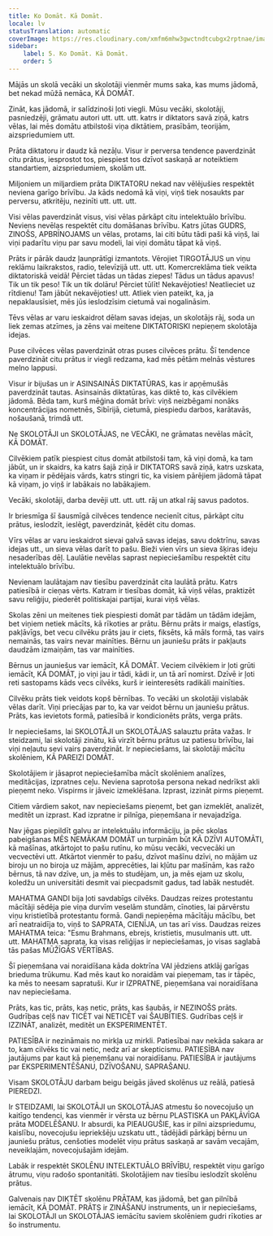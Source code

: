 ```yaml
---
title: Ko Domāt. Kā Domāt.
locale: lv
statusTranslation: automatic
coverImage: https://res.cloudinary.com/xmfm6mhw3gwctndtcubgx2rptnae/image/upload/v1740337243/small_cover_educacion_fundamental_a051170f1c.webp
sidebar:
    label: 5. Ko Domāt. Kā Domāt.
    order: 5
---
```

Mājās un skolā vecāki un skolotāji vienmēr mums saka, kas mums jādomā, bet nekad mūžā nemāca, KĀ DOMĀT.

Zināt, kas jādomā, ir salīdzinoši ļoti viegli. Mūsu vecāki, skolotāji, pasniedzēji, grāmatu autori utt. utt. utt. katrs ir diktators savā ziņā, katrs vēlas, lai mēs domātu atbilstoši viņa diktātiem, prasībām, teorijām, aizspriedumiem utt.

Prāta diktatoru ir daudz kā nezāļu. Visur ir perversa tendence paverdzināt citu prātus, iesprostot tos, piespiest tos dzīvot saskaņā ar noteiktiem standartiem, aizspriedumiem, skolām utt.

Miljoniem un miljardiem prāta DIKTATORU nekad nav vēlējušies respektēt neviena garīgo brīvību. Ja kāds nedomā kā viņi, viņš tiek nosaukts par perversu, atkritēju, nezinīti utt. utt. utt.

Visi vēlas paverdzināt visus, visi vēlas pārkāpt citu intelektuālo brīvību. Neviens nevēlas respektēt citu domāšanas brīvību. Katrs jūtas GUDRS, ZINOŠS, APBRĪNOJAMS un vēlas, protams, lai citi būtu tādi paši kā viņš, lai viņi padarītu viņu par savu modeli, lai viņi domātu tāpat kā viņš.

Prāts ir pārāk daudz ļaunprātīgi izmantots. Vērojiet TIRGOTĀJUS un viņu reklāmu laikrakstos, radio, televīzijā utt. utt. utt. Komercreklāma tiek veikta diktatoriskā veidā! Pērciet tādas un tādas ziepes! Tādus un tādus apavus! Tik un tik peso! Tik un tik dolāru! Pērciet tūlīt! Nekavējoties! Neatlieciet uz rītdienu! Tam jābūt nekavējoties! utt. Atliek vien pateikt, ka, ja nepaklausīsiet, mēs jūs ieslodzīsim cietumā vai nogalināsim.

Tēvs vēlas ar varu ieskaidrot dēlam savas idejas, un skolotājs rāj, soda un liek zemas atzīmes, ja zēns vai meitene DIKTATORISKI nepieņem skolotāja idejas.

Puse cilvēces vēlas paverdzināt otras puses cilvēces prātu. Šī tendence paverdzināt citu prātus ir viegli redzama, kad mēs pētām melnās vēstures melno lappusi.

Visur ir bijušas un ir ASINSAINĀS DIKTATŪRAS, kas ir apņēmušās paverdzināt tautas. Asinsainās diktatūras, kas diktē to, kas cilvēkiem jādomā. Bēda tam, kurš mēģina domāt brīvi: viņš neizbēgami nonāks koncentrācijas nometnēs, Sibīrijā, cietumā, piespiedu darbos, karātavās, nošaušanā, trimdā utt.

Ne SKOLOTĀJI un SKOLOTĀJAS, ne VECĀKI, ne grāmatas nevēlas mācīt, KĀ DOMĀT.

Cilvēkiem patīk piespiest citus domāt atbilstoši tam, kā viņi domā, ka tam jābūt, un ir skaidrs, ka katrs šajā ziņā ir DIKTATORS savā ziņā, katrs uzskata, ka viņam ir pēdējais vārds, katrs stingri tic, ka visiem pārējiem jādomā tāpat kā viņam, jo viņš ir labākais no labākajiem.

Vecāki, skolotāji, darba devēji utt. utt. utt. rāj un atkal rāj savus padotos.

Ir briesmīga šī šausmīgā cilvēces tendence necienīt citus, pārkāpt citu prātus, ieslodzīt, ieslēgt, paverdzināt, ķēdēt citu domas.

Vīrs vēlas ar varu ieskaidrot sievai galvā savas idejas, savu doktrīnu, savas idejas utt., un sieva vēlas darīt to pašu. Bieži vien vīrs un sieva šķiras ideju nesaderības dēļ. Laulātie nevēlas saprast nepieciešamību respektēt citu intelektuālo brīvību.

Nevienam laulātajam nav tiesību paverdzināt cita laulātā prātu. Katrs patiesībā ir cieņas vērts. Katram ir tiesības domāt, kā viņš vēlas, praktizēt savu reliģiju, piederēt politiskajai partijai, kurai viņš vēlas.

Skolas zēni un meitenes tiek piespiesti domāt par tādām un tādām idejām, bet viņiem netiek mācīts, kā rīkoties ar prātu. Bērnu prāts ir maigs, elastīgs, pakļāvīgs, bet vecu cilvēku prāts jau ir ciets, fiksēts, kā māls formā, tas vairs nemainās, tas vairs nevar mainīties. Bērnu un jauniešu prāts ir pakļauts daudzām izmaiņām, tas var mainīties.

Bērnus un jauniešus var iemācīt, KĀ DOMĀT. Veciem cilvēkiem ir ļoti grūti iemācīt, KĀ DOMĀT, jo viņi jau ir tādi, kādi ir, un tā arī nomirst. Dzīvē ir ļoti reti sastopams kāds vecs cilvēks, kurš ir ieinteresēts radikāli mainīties.

Cilvēku prāts tiek veidots kopš bērnības. To vecāki un skolotāji vislabāk vēlas darīt. Viņi priecājas par to, ka var veidot bērnu un jauniešu prātus. Prāts, kas ievietots formā, patiesībā ir kondicionēts prāts, verga prāts.

Ir nepieciešams, lai SKOLOTĀJI un SKOLOTĀJAS salauztu prāta važas. Ir steidzami, lai skolotāji zinātu, kā virzīt bērnu prātus uz patiesu brīvību, lai viņi neļautu sevi vairs paverdzināt. Ir nepieciešams, lai skolotāji mācītu skolēniem, KĀ PAREIZI DOMĀT.

Skolotājiem ir jāsaprot nepieciešamība mācīt skolēniem analīzes, meditācijas, izpratnes ceļu. Neviena saprotoša persona nekad nedrīkst akli pieņemt neko. Vispirms ir jāveic izmeklēšana. Izprast, izzināt pirms pieņemt.

Citiem vārdiem sakot, nav nepieciešams pieņemt, bet gan izmeklēt, analizēt, meditēt un izprast. Kad izpratne ir pilnīga, pieņemšana ir nevajadzīga.

Nav jēgas piepildīt galvu ar intelektuālu informāciju, ja pēc skolas pabeigšanas MĒS NEMĀKAM DOMĀT un turpinām būt KĀ DZĪVI AUTOMĀTI, kā mašīnas, atkārtojot to pašu rutīnu, ko mūsu vecāki, vecvecāki un vecvectēvi utt. Atkārtot vienmēr to pašu, dzīvot mašīnu dzīvi, no mājām uz biroju un no biroja uz mājām, apprecēties, lai kļūtu par mašīnām, kas ražo bērnus, tā nav dzīve, un, ja mēs to studējam, un, ja mēs ejam uz skolu, koledžu un universitāti desmit vai piecpadsmit gadus, tad labāk nestudēt.

MAHATMA GANDI bija ļoti savdabīgs cilvēks. Daudzas reizes protestantu mācītāji sēdēja pie viņa durvīm veselām stundām, cīnoties, lai pārvērstu viņu kristietībā protestantu formā. Gandi nepieņēma mācītāju mācību, bet arī neatraidīja to, viņš to SAPRATA, CIENĪJA, un tas arī viss. Daudzas reizes MAHATMA teica: "Esmu Brahmans, ebrejs, kristietis, musulmanis utt. utt. utt. MAHATMA saprata, ka visas reliģijas ir nepieciešamas, jo visas saglabā tās pašas MŪŽĪGĀS VĒRTĪBAS.

Šī pieņemšana vai noraidīšana kāda doktrīna VAI jēdziens atklāj garīgas brieduma trūkumu. Kad mēs kaut ko noraidām vai pieņemam, tas ir tāpēc, ka mēs to neesam sapratuši. Kur ir IZPRATNE, pieņemšana vai noraidīšana nav nepieciešama.

Prāts, kas tic, prāts, kas netic, prāts, kas šaubās, ir NEZINOŠS prāts. Gudrības ceļš nav TICĒT vai NETICĒT vai ŠAUBĪTIES. Gudrības ceļš ir IZZINĀT, analizēt, meditēt un EKSPERIMENTĒT.

PATIESĪBA ir nezināmais no mirkļa uz mirkli. Patiesībai nav nekāda sakara ar to, kam cilvēks tic vai netic, nedz arī ar skepticismu. PATIESĪBA nav jautājums par kaut kā pieņemšanu vai noraidīšanu. PATIESĪBA ir jautājums par EKSPERIMENTĒŠANU, DZĪVOŠANU, SAPRAŠANU.

Visam SKOLOTĀJU darbam beigu beigās jāved skolēnus uz reālā, patiesā PIEREDZI.

Ir STEIDZAMI, lai SKOLOTĀJI un SKOLOTĀJAS atmestu šo novecojušo un kaitīgo tendenci, kas vienmēr ir vērsta uz bērnu PLASTISKA un PAKĻĀVĪGA prāta MODELĒŠANU. Ir absurdi, ka PIEAUGUŠIE, kas ir pilni aizspriedumu, kaislību, novecojušu iepriekšēju uzskatu utt., tādējādi pārkāpj bērnu un jauniešu prātus, cenšoties modelēt viņu prātus saskaņā ar savām vecajām, neveiklajām, novecojušajām idejām.

Labāk ir respektēt SKOLĒNU INTELEKTUĀLO BRĪVĪBU, respektēt viņu garīgo ātrumu, viņu radošo spontanitāti. Skolotājiem nav tiesību ieslodzīt skolēnu prātus.

Galvenais nav DIKTĒT skolēnu PRĀTAM, kas jādomā, bet gan pilnībā iemācīt, KĀ DOMĀT. PRĀTS ir ZINĀŠANU instruments, un ir nepieciešams, lai SKOLOTĀJI un SKOLOTĀJAS iemācītu saviem skolēniem gudri rīkoties ar šo instrumentu.

